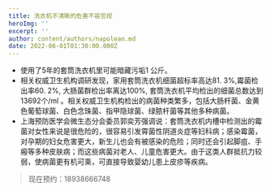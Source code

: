```yaml
---
title: 洗衣机不清晰的危害不容忽视
heroImg: ''
excerpt: ''
author: content/authors/napolean.md
date: 2022-06-01T01:30:00.000Z
---
```


* 使用了5年的套筒洗衣机里可能暗藏污垢1 公斤。
* 相关权威卫生机构调研发现，家用套筒洗衣机细菌超标率高达81. 3%,霉菌检出率60. 2%, 大肠菌群检出率离达100%, 套筒洗衣机平均检出的细菌总数达到13692个/ml 。相关权威卫生机构检出的病菌种类繁多，包括大肠杆菌、金黄色葡萄球菌、白色念珠菌、指甲隐球菌、绿脓杆菌等其他多种病菌。
* 上海预防医学会微生态分会委员郭奕芳强调说：套筒洗衣机内槽中检测出的霉菌对女性来说是很危险的，很容易引发霄菌性阴道炎症等妇科病；感染霉菌，对孕期的妇女危害更大，新生儿也会有被感染的危险；同时还会引起脚疽、手瘢等多种皮肤病；而这些病菌对老人、儿童危害更大。由于这类人群抵抗力较弱，使病菌更有机可乘，可直接导致婴幼儿患上皮疹等疾病。

<BlockQuote>
  现在预约：18938666748
</BlockQuote>
